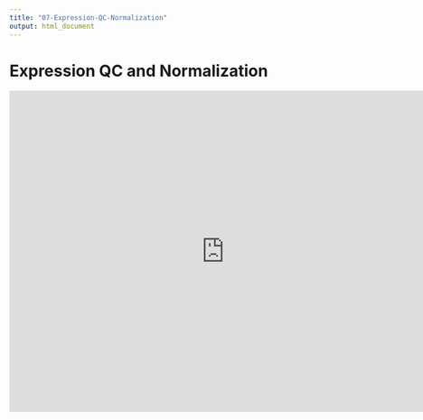 ```yaml
---
title: "07-Expression-QC-Normalization"
output: html_document
---
```


# Expression QC and Normalization

<iframe src="https://docs.google.com/a/broadinstitute.org/presentation/d/e/2PACX-1vQwnwlAYfbNIQpIeCPYe6fMxGvZJxsnrYroIYcGGJGuBizo2Yu69BG6ew6jyY2X1HRRtVPSLZ64nQpX/embed?start=false&loop=false&delayms=3000" frameborder="0" width="760" height="569" allowfullscreen="true" mozallowfullscreen="true" webkitallowfullscreen="true"></iframe>